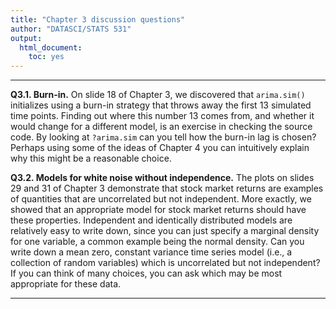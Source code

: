 ```yaml
---
title: "Chapter 3 discussion questions"
author: "DATASCI/STATS 531"
output:
  html_document:
    toc: yes
---
```


\newcommand\prob{\mathbb{P}}
\newcommand\E{\mathbb{E}}
\newcommand\var{\mathrm{Var}}
\newcommand\cov{\mathrm{Cov}}

-----------

**Q3.1. Burn-in.** On slide 18 of Chapter 3, we discovered that `arima.sim()` initializes using a burn-in strategy that throws away the first 13 simulated time points. Finding out where this number 13 comes from, and whether it would change for a different model, is an exercise in checking the source code. By looking at `?arima.sim` can you tell how the burn-in lag is chosen? Perhaps using some of the ideas of Chapter 4 you can intuitively explain why this might be a reasonable choice.


**Q3.2. Models for white noise without independence.** The plots on slides 29 and 31 of Chapter 3 demonstrate that stock market returns are examples of quantities that are uncorrelated but not independent. More exactly, we showed that an appropriate model for stock market returns should have these properties. Independent and identically distributed models are relatively easy to write down, since you can just specify a marginal density for one variable, a common example being the normal density. Can you write down a mean zero, constant variance time series model (i.e., a collection of random variables) which is uncorrelated but not independent? If you can think of many choices, you can ask which may be most appropriate for these data.



---------------

